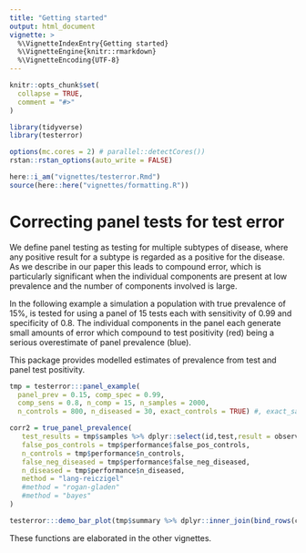 ```yaml
---
title: "Getting started"
output: html_document
vignette: >
  %\VignetteIndexEntry{Getting started}
  %\VignetteEngine{knitr::rmarkdown}
  %\VignetteEncoding{UTF-8}
---
```


```r
knitr::opts_chunk$set(
  collapse = TRUE,
  comment = "#>"
)
```

```r

library(tidyverse)
library(testerror)

options(mc.cores = 2) # parallel::detectCores())
rstan::rstan_options(auto_write = FALSE)

here::i_am("vignettes/testerror.Rmd")
source(here::here("vignettes/formatting.R"))

```

# Correcting panel tests for test error

We define panel testing as testing for multiple subtypes of disease, where any
positive result for a subtype is regarded as a positive for the disease. As we
describe in our paper this leads to compound error, which is particularly
significant when the individual components are present at low prevalence and the
number of components involved is large.

In the following example a simulation a population with true prevalence of 15%,
is tested for using a panel of 15 tests each with sensitivity of 0.99 and
specificity of 0.8. The individual components in the panel each generate small
amounts of error which compound to test positivity (red) being a serious
overestimate of panel prevalence (blue).

This package provides modelled estimates of prevalence from test and panel test
positivity.

```r
tmp = testerror:::panel_example(
  panel_prev = 0.15, comp_spec = 0.99, 
  comp_sens = 0.8, n_comp = 15, n_samples = 2000, 
  n_controls = 800, n_diseased = 30, exact_controls = TRUE) #, exact_samples = TRUE)

corr2 = true_panel_prevalence(
   test_results = tmp$samples %>% dplyr::select(id,test,result = observed),
   false_pos_controls = tmp$performance$false_pos_controls,
   n_controls = tmp$performance$n_controls,
   false_neg_diseased = tmp$performance$false_neg_diseased,
   n_diseased = tmp$performance$n_diseased,
   method = "lang-reiczigel"
   #method = "rogan-gladen"
   #method = "bayes"
)

testerror:::demo_bar_plot(tmp$summary %>% dplyr::inner_join(bind_rows(corr2),by="test"),.pcv=FALSE)
```

These functions are elaborated in the other vignettes.
